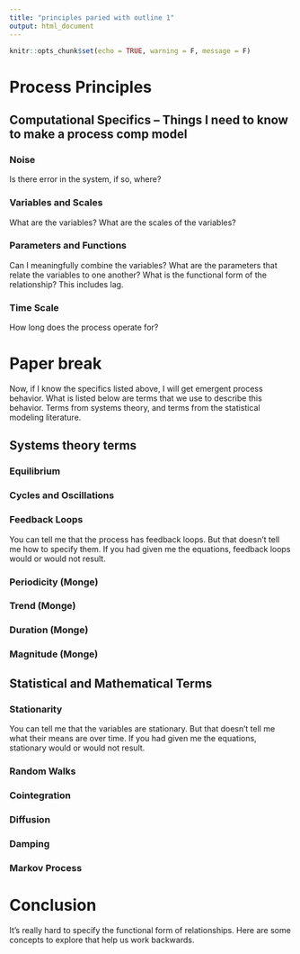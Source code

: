 ```yaml
---
title: "principles paried with outline 1"
output: html_document
---
```


```r
knitr::opts_chunk$set(echo = TRUE, warning = F, message = F)
```


# Process Principles
 

## Computational Specifics -- Things I need to know to make a process comp model

### Noise

Is there error in the system, if so, where?

### Variables and Scales

What are the variables? What are the scales of the variables?

### Parameters and Functions

Can I meaningfully combine the variables? What are the parameters that relate the variables to one another? What is the functional form of the relationship? This includes lag. 

### Time Scale

How long does the process operate for?

# Paper break

Now, if I know the specifics listed above, I will get emergent process behavior. What is listed below are terms that we use to describe this behavior. Terms from systems theory, and terms from the statistical modeling literature. 

## Systems theory terms

### Equilibrium

### Cycles and Oscillations

### Feedback Loops

You can tell me that the process has feedback loops. But that doesn't tell me how to specify them. If you had given me the equations, feedback loops would or would not result. 

### Periodicity (Monge)

### Trend (Monge)

### Duration (Monge)

### Magnitude (Monge)

## Statistical and Mathematical Terms

### Stationarity

You can tell me that the variables are stationary. But that doesn't tell me what their means are over time. If you had given me the equations, stationary would or would not result. 

### Random Walks

### Cointegration

### Diffusion 

### Damping

### Markov Process

# Conclusion

It's really hard to specify the functional form of relationships. Here are some concepts to explore that help us work backwards. 
